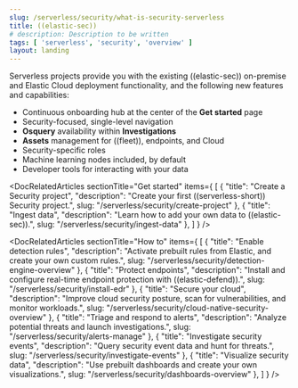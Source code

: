 ```yaml
---
slug: /serverless/security/what-is-security-serverless
title: ((elastic-sec))
# description: Description to be written
tags: [ 'serverless', 'security', 'overview' ]
layout: landing
---
```


<DocBadge template="technical preview" />

<DocLandingHero
  title="((elastic-sec))"
  description="((elastic-sec)) combines threat detection analytics, cloud native security, and endpoint protection in a single solution, so you can quickly detect, investigate, and respond to threats and vulnerabilities across your environment."
  image="security"
  headerIcon="logoSecurity"
  display="align"
/>

Serverless projects provide you with the existing ((elastic-sec)) on-premise and Elastic Cloud deployment functionality, and the following new features and capabilities:

  - Continuous onboarding hub at the center of the **Get started** page
  - Security-focused, single-level navigation
  - **Osquery** availability within **Investigations**
  - **Assets** management for ((fleet)), endpoints, and Cloud
  - Security-specific roles
  - Machine learning nodes included, by default
  - Developer tools for interacting with your data

<DocRelatedArticles
  sectionTitle="Get started"
  items={
    [
      {
        "title": "Create a Security project",
        "description": "Create your first ((serverless-short)) Security project.",
        slug: "/serverless/security/create-project"
      },
      {
        "title": "Ingest data",
        "description": "Learn how to add your own data to ((elastic-sec)).",
        slug: "/serverless/security/ingest-data"
      },
    ]
  }
/>

<DocRelatedArticles
  sectionTitle="How to"
  items={
    [
      {
        "title": "Enable detection rules",
        "description": "Activate prebuilt rules from Elastic, and create your own custom rules.",
        slug: "/serverless/security/detection-engine-overview"
      },
      {
        "title": "Protect endpoints",
        "description": "Install and configure real-time endpoint protection with ((elastic-defend)).",
        slug: "/serverless/security/install-edr"
      },
      {
        "title": "Secure your cloud",
        "description": "Improve cloud security posture, scan for vulnerabilities, and monitor workloads.",
        slug: "/serverless/security/cloud-native-security-overview"
      },
      {
        "title": "Triage and respond to alerts",
        "description": "Analyze potential threats and launch investigations.",
        slug: "/serverless/security/alerts-manage"
      },
      {
        "title": "Investigate security events",
        "description": "Query security event data and hunt for threats.",
        slug: "/serverless/security/investigate-events"
      },
      {
        "title": "Visualize security data",
        "description": "Use prebuilt dashboards and create your own visualizations.",
        slug: "/serverless/security/dashboards-overview"
      },
    ]
  }
/>

<span id="hello-world"></span>


<div className="docs-migration-test" data-comment="This element is safe to delete for any future contributor. Used for testing only" />

